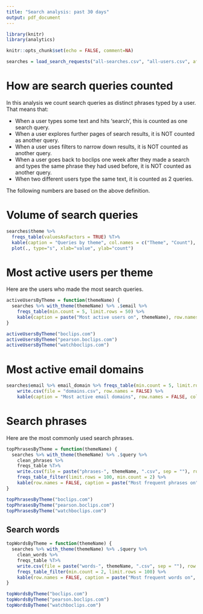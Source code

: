 ```yaml
---
title: "Search analysis: past 30 days"
output: pdf_document
---
```

```r
library(knitr)
library(analytics)

knitr::opts_chunk$set(echo = FALSE, comment=NA)

searches = load_search_requests("all-searches.csv", "all-users.csv", after = as.Date("2018-04-15"))
```

# How are search queries counted
In this analysis we count search queries as distinct phrases typed by a user. That means that:

- When a user types some text and hits 'search', this is counted as one search query.
- When a user explores further pages of search results, it is NOT counted as another query.
- When a user uses filters to narrow down results, it is NOT counted as another query.
- When a user goes back to boclips one week after they made a search and types the same phrase they had used before, it is NOT counted as another query.
- When two different users type the same text, it is counted as 2 queries.

The following numbers are based on the above definition.

# Volume of search queries
```r
searches$theme %>% 
  freqs_table(valuesAsFactors = TRUE) %T>%
  kable(caption = "Queries by theme", col.names = c("Theme", "Count"), row.names = FALSE) %T>%
  plot(., type="s", xlab="value", ylab="count")
```

# Most active users per theme
Here are the users who made the most search queries.
```r
activeUsersByTheme = function(themeName) {
  searches %>% with_theme(themeName) %>% .$email %>% 
    freqs_table(min.count = 5, limit.rows = 50) %>%
    kable(caption = paste("Most active users on", themeName), row.names = FALSE, col.names = c("Email", "# Queries"))
}

activeUsersByTheme("boclips.com")
activeUsersByTheme("pearson.boclips.com")
activeUsersByTheme("watchboclips.com")
```

# Most active email domains
```r
searches$email %>% email_domain %>% freqs_table(min.count = 5, limit.rows = 20) %T>%
    write.csv(file = "domains.csv", row.names = FALSE) %>%
    kable(caption = "Most active email domains", row.names = FALSE, col.names = c("Domain", "# Queries"))
```

# Search phrases
Here are the most commonly used search phrases.
```r
topPhrasesByTheme = function(themeName) {
  searches %>% with_theme(themeName) %>% .$query %>%
    clean_phrases %>%
    freqs_table %T>%
    write.csv(file = paste("phrases-", themeName, ".csv", sep = ""), row.names = FALSE) %>%
    freqs_table_filter(limit.rows = 100, min.count = 2) %>%
    kable(row.names = FALSE, caption = paste("Most frequent phrases on", themeName))
}

topPhrasesByTheme("boclips.com")
topPhrasesByTheme("pearson.boclips.com")
topPhrasesByTheme("watchboclips.com")
```

## Search words
```r
topWordsByTheme = function(themeName) {
  searches %>% with_theme(themeName) %>% .$query %>%
    clean_words %>%
    freqs_table %T>%
    write.csv(file = paste("words-", themeName, ".csv", sep = ""), row.names = FALSE) %>%
    freqs_table_filter(min.count = 2, limit.rows = 100) %>%
    kable(row.names = FALSE, caption = paste("Most frequent words on", themeName))
}

topWordsByTheme("boclips.com")
topWordsByTheme("pearson.boclips.com")
topWordsByTheme("watchboclips.com")
```
